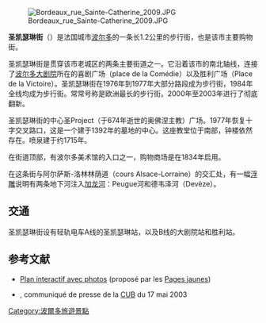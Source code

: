[[Image:Bordeaux_rue_Sainte-Catherine_2009.JPG|thumb]]

'''圣凯瑟琳街'''（{{lang-fr|rue Sainte-Catherine}}）是法国城市[[波尔多|波尔多]]的一条长1.2公里的步行街，也是该市主要购物街。

圣凯瑟琳街是贯穿该市老城区的两条主要街道之一。它沿着该市的南北轴线，连接了[[波尔多大剧院|波尔多大剧院]]所在的喜剧广场（place de la Comédie）以及胜利广场（Place de la Victoire）。圣凯瑟琳街在1976年到1977年大部分路段成为步行街，1984年全线均成为步行街。常常号称是欧洲最长的步行街。2000年至2003年进行了彻底翻新。

圣凯瑟琳街的中心圣Project（于674年逝世的奥佛涅主教）广场。1977年恢复十字交叉路口，这是一个建于1392年的墓地的中心。这座教堂位于南部，钟楼依然存在。喷泉建于约1715年。

在街道顶部，有波尔多美术馆的入口之一，购物商场是在1834年启用。

在这条街与阿尔萨斯-洛林林荫道（cours Alsace-Lorraine）的交汇处，有一幅[[浮雕|浮雕]]说明有两条地下河注入[[加龙河|加龙河]]：Peugue河和德韦泽河（Devèze）。

==交通== 
圣凯瑟琳街设有轻轨电车A线的圣凯瑟琳站，以及B线的大剧院站和胜利站。

== 参考文献 ==
* [http://photos.pagesjaunes.fr/h/ad?type=s;ville=03333063;nomvoie=rue+sainte-catherine;numero=;templ=pjphoto_frame;templ_photo=pjphoto_photo;fwdto=/1/f/;interactif=1 Plan interactif avec photos]{{dead link|date=2018年2月 |bot=InternetArchiveBot |fix-attempted=yes }} (proposé par les [[Pages_jaunes_(France)|Pages jaunes]])
* {{PDF|[http://www.lacub.com/presse/cp/2003/mai/dosstecath.pdf "Rue Sainte Catherine : belle jusqu'à la victoire"]|12.3 KB}}, communiqué de presse de la [[Communauté_urbaine_de_Bordeaux|CUB]] du 17 mai 2003

[[Category:波爾多旅遊景點|Category:波爾多旅遊景點]]